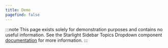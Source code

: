 ```yaml
---
title: Demo
pagefind: false
---
```


:::note
This page exists solely for demonstration purposes and contains no useful information.
See the Starlight Sidebar Topics Dropdown component [documentation](/docs/getting-started/) for more information.
:::
